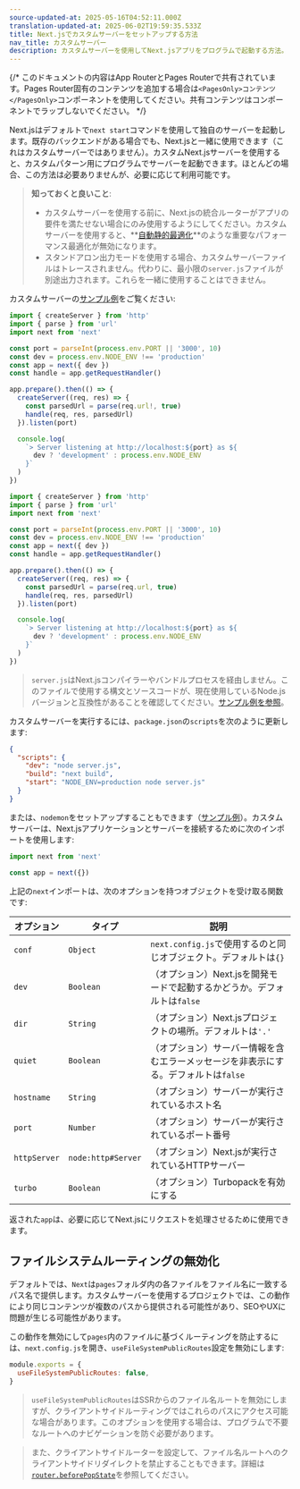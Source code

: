 ```yaml
---
source-updated-at: 2025-05-16T04:52:11.000Z
translation-updated-at: 2025-06-02T19:59:35.533Z
title: Next.jsでカスタムサーバーをセットアップする方法
nav_title: カスタムサーバー
description: カスタムサーバーを使用してNext.jsアプリをプログラムで起動する方法。
---
```


{/* このドキュメントの内容はApp RouterとPages Routerで共有されています。Pages Router固有のコンテンツを追加する場合は`<PagesOnly>コンテンツ</PagesOnly>`コンポーネントを使用してください。共有コンテンツはコンポーネントでラップしないでください。 */}

Next.jsはデフォルトで`next start`コマンドを使用して独自のサーバーを起動します。既存のバックエンドがある場合でも、Next.jsと一緒に使用できます（これはカスタムサーバーではありません）。カスタムNext.jsサーバーを使用すると、カスタムパターン用にプログラムでサーバーを起動できます。ほとんどの場合、この方法は必要ありませんが、必要に応じて利用可能です。

> **知っておくと良いこと**:
>
> - カスタムサーバーを使用する前に、Next.jsの統合ルーターがアプリの要件を満たせない場合にのみ使用するようにしてください。カスタムサーバーを使用すると、**[自動静的最適化](/docs/pages/building-your-application/rendering/automatic-static-optimization)**のような重要なパフォーマンス最適化が無効になります。
> - スタンドアロン出力モードを使用する場合、カスタムサーバーファイルはトレースされません。代わりに、最小限の`server.js`ファイルが別途出力されます。これらを一緒に使用することはできません。

カスタムサーバーの[サンプル例](https://github.com/vercel/next.js/tree/canary/examples/custom-server)をご覧ください:

```ts filename="server.ts" switcher
import { createServer } from 'http'
import { parse } from 'url'
import next from 'next'

const port = parseInt(process.env.PORT || '3000', 10)
const dev = process.env.NODE_ENV !== 'production'
const app = next({ dev })
const handle = app.getRequestHandler()

app.prepare().then(() => {
  createServer((req, res) => {
    const parsedUrl = parse(req.url!, true)
    handle(req, res, parsedUrl)
  }).listen(port)

  console.log(
    `> Server listening at http://localhost:${port} as ${
      dev ? 'development' : process.env.NODE_ENV
    }`
  )
})
```

```js filename="server.js" switcher
import { createServer } from 'http'
import { parse } from 'url'
import next from 'next'

const port = parseInt(process.env.PORT || '3000', 10)
const dev = process.env.NODE_ENV !== 'production'
const app = next({ dev })
const handle = app.getRequestHandler()

app.prepare().then(() => {
  createServer((req, res) => {
    const parsedUrl = parse(req.url, true)
    handle(req, res, parsedUrl)
  }).listen(port)

  console.log(
    `> Server listening at http://localhost:${port} as ${
      dev ? 'development' : process.env.NODE_ENV
    }`
  )
})
```

> `server.js`はNext.jsコンパイラーやバンドルプロセスを経由しません。このファイルで使用する構文とソースコードが、現在使用しているNode.jsバージョンと互換性があることを確認してください。[サンプル例を参照](https://github.com/vercel/next.js/tree/canary/examples/custom-server)。

カスタムサーバーを実行するには、`package.json`の`scripts`を次のように更新します:

```json filename="package.json"
{
  "scripts": {
    "dev": "node server.js",
    "build": "next build",
    "start": "NODE_ENV=production node server.js"
  }
}
```

または、`nodemon`をセットアップすることもできます（[サンプル例](https://github.com/vercel/next.js/tree/canary/examples/custom-server)）。カスタムサーバーは、Next.jsアプリケーションとサーバーを接続するために次のインポートを使用します:

```js
import next from 'next'

const app = next({})
```

上記の`next`インポートは、次のオプションを持つオブジェクトを受け取る関数です:

| オプション    | タイプ               | 説明                                                                         |
| ------------ | ------------------ | --------------------------------------------------------------------------- |
| `conf`       | `Object`           | `next.config.js`で使用するのと同じオブジェクト。デフォルトは`{}`             |
| `dev`        | `Boolean`          | （オプション）Next.jsを開発モードで起動するかどうか。デフォルトは`false`      |
| `dir`        | `String`           | （オプション）Next.jsプロジェクトの場所。デフォルトは`'.'`                    |
| `quiet`      | `Boolean`          | （オプション）サーバー情報を含むエラーメッセージを非表示にする。デフォルトは`false` |
| `hostname`   | `String`           | （オプション）サーバーが実行されているホスト名                               |
| `port`       | `Number`           | （オプション）サーバーが実行されているポート番号                             |
| `httpServer` | `node:http#Server` | （オプション）Next.jsが実行されているHTTPサーバー                            |
| `turbo`      | `Boolean`          | （オプション）Turbopackを有効にする                                          |

返された`app`は、必要に応じてNext.jsにリクエストを処理させるために使用できます。

<PagesOnly>

## ファイルシステムルーティングの無効化

デフォルトでは、`Next`は`pages`フォルダ内の各ファイルをファイル名に一致するパス名で提供します。カスタムサーバーを使用するプロジェクトでは、この動作により同じコンテンツが複数のパスから提供される可能性があり、SEOやUXに問題が生じる可能性があります。

この動作を無効にして`pages`内のファイルに基づくルーティングを防止するには、`next.config.js`を開き、`useFileSystemPublicRoutes`設定を無効にします:

```js filename="next.config.js"
module.exports = {
  useFileSystemPublicRoutes: false,
}
```

> `useFileSystemPublicRoutes`はSSRからのファイル名ルートを無効にしますが、クライアントサイドルーティングではこれらのパスにアクセス可能な場合があります。このオプションを使用する場合は、プログラムで不要なルートへのナビゲーションを防ぐ必要があります。

> また、クライアントサイドルーターを設定して、ファイル名ルートへのクライアントサイドリダイレクトを禁止することもできます。詳細は[`router.beforePopState`](/docs/pages/api-reference/functions/use-router#routerbeforepopstate)を参照してください。

</PagesOnly>